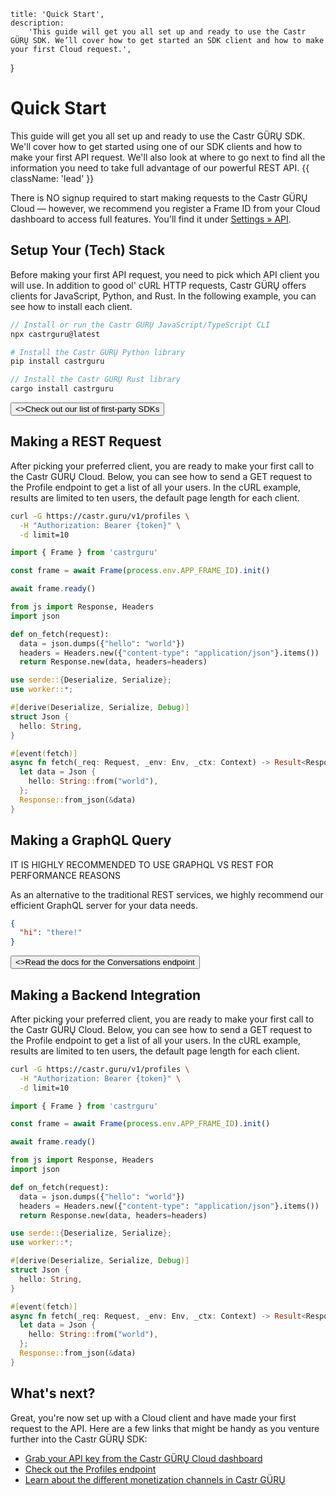     title: 'Quick Start',
    description:
        'This guide will get you all set up and ready to use the Castr GÜRŲ SDK. We’ll cover how to get started an SDK client and how to make your first Cloud request.',
}

# Quick Start

This guide will get you all set up and ready to use the Castr GÜRŲ SDK.
We'll cover how to get started using one of our SDK clients and how to make your first API request.
We'll also look at where to go next to find all the information you need to take full advantage of our powerful REST API. {{ className: 'lead' }}

<Note>

There is NO signup required to start making requests to the Castr GÜRŲ Cloud
— however, we recommend you register a Frame ID from your Cloud dashboard to access full features.
You'll find it under [Settings &raquo; API](#).

</Note>


## Setup Your (Tech) Stack

Before making your first API request, you need to pick which API client you will use.
In addition to good ol' cURL HTTP requests, Castr GÜRŲ offers clients for JavaScript, Python, and Rust.
In the following example, you can see how to install each client.

<CodeGroup>

```js {{ language: 'js', title: 'JavaScript/TypeScript' }}
// Install or run the Castr GÜRŲ JavaScript/TypeScript CLI
npx castrguru@latest
```

```python {{ language: 'python' }}
# Install the Castr GÜRŲ Python library
pip install castrguru
```

```rust {{ title: 'Rust' }}
// Install the Castr GÜRŲ Rust library
cargo install castrguru
```

</CodeGroup>

<div className="not-prose">
    <Button href="/sdks" variant="text" arrow="right">
        <>Check out our list of first-party SDKs</>
    </Button>
</div>


## Making a REST Request

After picking your preferred client, you are ready to make your first call to the Castr GÜRŲ Cloud.
Below, you can see how to send a GET request to the Profile endpoint to get a list of all your users.
In the cURL example, results are limited to ten users, the default page length for each client.

<CodeGroup tag="GET" label="/v1/profiles">

```bash {{ title: 'cURL' }}
curl -G https://castr.guru/v1/profiles \
  -H "Authorization: Bearer {token}" \
  -d limit=10
```

```js {{ language: 'js', title: 'JavaScript/TypeScript' }}
import { Frame } from 'castrguru'

const frame = await Frame(process.env.APP_FRAME_ID).init()

await frame.ready()
```

```python
from js import Response, Headers
import json

def on_fetch(request):
  data = json.dumps({"hello": "world"})
  headers = Headers.new({"content-type": "application/json"}.items())
  return Response.new(data, headers=headers)
```

```rust {{ title: 'Rust' }}
use serde::{Deserialize, Serialize};
use worker::*;

#[derive(Deserialize, Serialize, Debug)]
struct Json {
  hello: String,
}

#[event(fetch)]
async fn fetch(_req: Request, _env: Env, _ctx: Context) -> Result<Response> {
  let data = Json {
    hello: String::from("world"),
  };
  Response::from_json(&data)
}
```

</CodeGroup>


## Making a GraphQL Query

<Note>

IT IS HIGHLY RECOMMENDED TO USE GRAPHQL VS REST FOR PERFORMANCE REASONS

</Note>

As an alternative to the traditional REST services, we highly recommend our efficient GraphQL server for your data needs.

<CodeGroup tag="WEBSOCKET" label="/graphql">

```json
{
  "hi": "there!"
}
```

</CodeGroup>

<div className="not-prose">
    <Button href="/conversations" variant="text" arrow="right">
        <>Read the docs for the Conversations endpoint</>
    </Button>
</div>


## Making a Backend Integration

After picking your preferred client, you are ready to make your first call to the Castr GÜRŲ Cloud.
Below, you can see how to send a GET request to the Profile endpoint to get a list of all your users.
In the cURL example, results are limited to ten users, the default page length for each client.

<CodeGroup tag="GET" label="/v1/profiles">

```bash {{ title: 'cURL' }}
curl -G https://castr.guru/v1/profiles \
  -H "Authorization: Bearer {token}" \
  -d limit=10
```

```js {{ language: 'js', title: 'JavaScript/TypeScript' }}
import { Frame } from 'castrguru'

const frame = await Frame(process.env.APP_FRAME_ID).init()

await frame.ready()
```

```python
from js import Response, Headers
import json

def on_fetch(request):
  data = json.dumps({"hello": "world"})
  headers = Headers.new({"content-type": "application/json"}.items())
  return Response.new(data, headers=headers)
```

```rust {{ title: 'Rust' }}
use serde::{Deserialize, Serialize};
use worker::*;

#[derive(Deserialize, Serialize, Debug)]
struct Json {
  hello: String,
}

#[event(fetch)]
async fn fetch(_req: Request, _env: Env, _ctx: Context) -> Result<Response> {
  let data = Json {
    hello: String::from("world"),
  };
  Response::from_json(&data)
}
```

</CodeGroup>


## What's next?

Great, you're now set up with a Cloud client and have made your first request to the API.
Here are a few links that might be handy as you venture further into the Castr GÜRŲ SDK:

- [Grab your API key from the Castr GÜRŲ Cloud dashboard](#)
- [Check out the Profiles endpoint](/profiles)
- [Learn about the different monetization channels in Castr GÜRŲ](/monetize)

